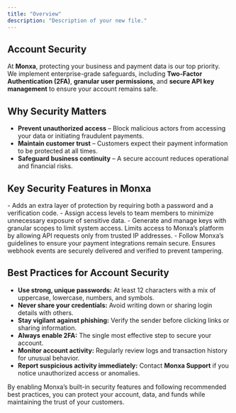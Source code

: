 ```yaml
---
title: "Overview"
description: "Description of your new file."
---
```


## Account Security

At **Monxa**, protecting your business and payment data is our top priority. We implement enterprise-grade safeguards, including **Two-Factor Authentication (2FA)**, **granular user permissions**, and **secure API key management** to ensure your account remains safe.

## Why Security Matters

- **Prevent unauthorized access** – Block malicious actors from accessing your data or initiating fraudulent payments.
- **Maintain customer trust** – Customers expect their payment information to be protected at all times.
- **Safeguard business continuity** – A secure account reduces operational and financial risks.

## Key Security Features in Monxa

<CardGroup cols={2}>
  <Card title="Two-Factor Authentication (2FA)" icon="get-pocket" iconType="solid" href="/security/setup-2fa">
    - Adds an extra layer of protection by requiring both a password and a verification code.
  </Card>
  <Card title="Role-based User Permissions" icon="users" iconType="solid" href="/security/user-permission">
    - Assign access levels to team members to minimize unnecessary exposure of sensitive data.
  </Card>
  <Card title="Secure API Keys" icon="key" href="/security/api-keys">
    - Generate and manage keys with granular scopes to limit system access.
  </Card>
  <Card title="IP Whitelisting" icon="ban" href="/security/ip-whitelisting">
    Limits access to Monxa’s platform by allowing API requests only from trusted IP addresses.
  </Card>
  <Card title="Integration Best Practices" icon="sparkles" href="/security/integration-security">
    - Follow Monxa’s guidelines to ensure your payment integrations remain secure.
  </Card>
  <Card title="Webhooks Handling" icon="anchor" href="/security/webhook-handling">
    Ensures webhook events are securely delivered and verified to prevent tampering.
  </Card>
</CardGroup>

## Best Practices for Account Security

- **Use strong, unique passwords:** At least 12 characters with a mix of uppercase, lowercase, numbers, and symbols.
- **Never share your credentials:** Avoid writing down or sharing login details with others.
- **Stay vigilant against phishing:** Verify the sender before clicking links or sharing information.
- **Always enable 2FA:** The single most effective step to secure your account.
- **Monitor account activity:** Regularly review logs and transaction history for unusual behavior.
- **Report suspicious activity immediately:** Contact **Monxa Support** if you notice unauthorized access or anomalies.

<Tip>
  By enabling Monxa’s built-in security features and following recommended best practices, you can protect your account, data, and funds while maintaining the trust of your customers.
</Tip>